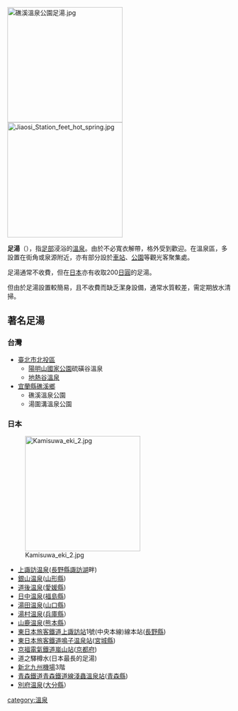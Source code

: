 [[File:礁溪溫泉公園足湯.jpg|260px]]
[[File:Jiaosi_Station_feet_hot_spring.jpg|260px]]

'''足湯'''（{{jpn|j=足湯|hg=あしゆ|rm=Ashiyu}}），指[[足|足部]]浸浴的[[溫泉|溫泉]]。由於不必寬衣解帶，格外受到歡迎。在溫泉區，多設置在街角或泉源附近，亦有部分設於[[鐵路車站|車站]]、[[公園|公園]]等觀光客聚集處。

足湯通常不收費，但在[[日本|日本]]亦有收取200[[日圓|日圓]]的足湯。

但由於足湯設置較簡易，且不收費而缺乏潔身設備，通常水質較差，需定期放水清掃。

== 著名足湯 ==
===台灣===
*[[臺北市|臺北市]][[北投區|北投區]]
**[[陽明山國家公園|陽明山國家公園]]硫磺谷溫泉
**[[北投溫泉|地熱谷溫泉]]
*[[宜蘭縣|宜蘭縣]][[礁溪鄉|礁溪鄉]]
**礁溪溫泉公園
**湯圍溝溫泉公園

===日本===
[[File:Kamisuwa_eki_2.jpg|260px]]
* [[上諏訪温泉|上諏訪温泉]]([[長野縣|長野縣]][[諏訪湖|諏訪湖]]畔)
* [[銀山温泉|銀山温泉]]([[山形縣|山形縣]])
* [[道後温泉|道後温泉]]([[愛媛縣|愛媛縣]])
* [[日中温泉|日中温泉]]([[福島縣|福島縣]])
* [[湯田温泉|湯田温泉]]([[山口縣|山口縣]])
* [[湯村温泉_(兵庫縣)|湯村温泉]]([[兵庫縣|兵庫縣]]）
* [[山鹿温泉|山鹿温泉]]([[熊本縣|熊本縣]]）
* [[東日本旅客鐵道|東日本旅客鐵道]][[上諏訪站|上諏訪站]]1號(中央本線)線本站([[長野縣|長野縣]])
* [[東日本旅客鐵道|東日本旅客鐵道]][[鳴子温泉站|鳴子温泉站]]([[宮城縣|宮城縣]])
* [[京福電氣鐵道|京福電氣鐵道]][[嵐山站_(京福電氣鐵道)|嵐山站]]([[京都府|京都府]])
* 道之驛樽水(日本最長的足湯)
* [[新北九州機場|新北九州機場]]3階
* [[青森鐵道|青森鐵道]][[青森鐵道線|青森鐵道線]][[淺蟲溫泉站|淺蟲溫泉站]]([[青森縣|青森縣]])
* [[別府温泉|別府温泉]]([[大分縣|大分縣]]）

[[category:溫泉|category:溫泉]]
